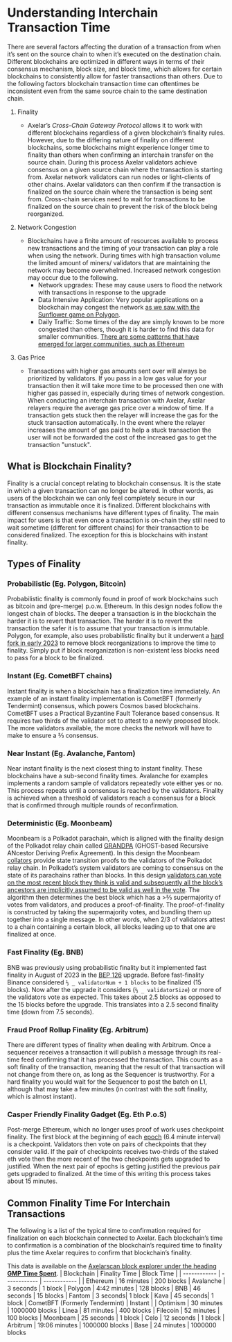 # Understanding Interchain Transaction Time

There are several factors affecting the duration of a transaction from when it’s sent on the source chain to when it’s executed on the destination chain. Different blockchains are optimized in different ways in terms of their consensus mechanism, block size, and block time, which allows for certain blockchains to consistently allow for faster transactions than others. Due to the following factors blockchain transaction time can oftentimes be inconsistent even from the same source chain to the same destination chain.

1. Finality

   - Axelar’s _Cross-Chain Gateway Protocol_ allows it to work with different blockchains regardless of a given blockchain’s finality rules. However, due to the differing nature of finality on different blockchains, some blockchains might experience longer time to finality than others when confirming an interchain transfer on the source chain. During this process Axelar validators achieve consensus on a given source chain where the transaction is starting from. Axelar network validators can run nodes or light-clients of other chains. Axelar validators can then confirm if the transaction is finalized on the source chain where the transaction is being sent from. Cross-chain services need to wait for transactions to be finalized on the source chain to prevent the risk of the block being reorganized.

1. Network Congestion

   - Blockchains have a finite amount of resources available to process new transactions and the timing of your transaction can play a role when using the network. During times with high transaction volume the limited amount of miners/ validators that are maintaining the network may become overwhelmed. Increased network congestion may occur due to the following.
     - Network upgrades: These may cause users to flood the network with transactions in response to the upgrade
     - Data Intensive Application: Very popular applications on a blockchain may congest the network [as we saw with the Sunflower game on Polygon](https://decrypt.co/89913/nft-farming-game-clogging-up-ethereum-scaling-solution-polygon).
     - Daily Traffic: Some times of the day are simply known to be more congested than others, though it is harder to find this data for smaller communities. [There are some patterns that have emerged for larger communities, such as Ethereum](https://coinmarketcap.com/alexandria/article/what-is-the-best-time-to-transact-on-ethereum-flipside-crypto)

1. Gas Price
   - Transactions with higher gas amounts sent over will always be prioritized by validators. If you pass in a low gas value for your transaction then it will take more time to be processed then one with higher gas passed in, especially during times of network congestion. When conducting an interchain transaction with Axelar, Axelar relayers require the average gas price over a window of time. If a transaction gets stuck then the relayer will increase the gas for the stuck transaction automatically. In the event where the relayer increases the amount of gas paid to help a stuck transaction the user will not be forwarded the cost of the increased gas to get the transaction "unstuck".

## What is Blockchain Finality?

Finality is a crucial concept relating to blockchain consensus. It is the state in which a given transaction can no longer be altered. In other words, as users of the blockchain we can only feel completely secure in our transaction as immutable once it is finalized. Different blockchains with different consensus mechanisms have different types of finality. The main impact for users is that even once a transaction is on-chain they still need to wait sometime (different for different chains) for their transaction to be considered finalized. The exception for this is blockchains with instant finality.

## Types of Finality

### Probabilistic (Eg. Polygon, Bitcoin)

Probabilistic finality is commonly found in proof of work blockchains such as bitcoin and (pre-merge) p.o.w. Ethereum. In this design nodes follow the longest chain of blocks. The deeper a transaction is in the blockchain the harder it is to revert that transaction. The harder it is to revert the transaction the safer it is to assume that your transaction is immutable. Polygon, for example, also uses probabilistic finality but it underwent a [hard fork in early 2023](https://polygon.technology/blog/hardfork-incoming-upgrading-polygon-pos-chain-to-boost-performance) to remove block reorganizations to improve the time to finality. Simply put if block reorganization is non-existent less blocks need to pass for a block to be finalized.

### Instant (Eg. CometBFT chains)

Instant finality is when a blockchain has a finalization time immediately. An example of an instant finality implementation is CometBFT (formerly Tendermint) consensus, which powers Cosmos based blockchains. CometBFT uses a Practical Byzantine Fault Tolerance based consensus. It requires two thirds of the validator set to attest to a newly proposed block. The more validators available, the more checks the network will have to make to ensure a ⅔ consensus.

### Near Instant (Eg. Avalanche, Fantom)

Near instant finality is the next closest thing to instant finality. These blockchains have a sub-second finality times. Avalanche for examples implements a random sample of validators repeatedly vote either yes or no. This process repeats until a consensus is reached by the validators. Finality is achieved when a threshold of validators reach a consensus for a block that is confirmed through multiple rounds of reconfirmation.

### Deterministic (Eg. Moonbeam)

Moonbeam is a Polkadot parachain, which is aligned with the finality design of the Polkadot relay chain called [GRANDPA](https://github.com/w3f/consensus/blob/master/pdf/grandpa.pdf) (GHOST-based Recursive ANcestor Deriving Prefix Agreement). In this design the Moonbeam [collators](https://wiki.polkadot.network/docs/learn-collator) provide state transition proofs to the validators of the Polkadot relay chain. In Polkadot’s system validators are coming to consensus on the state of its parachains rather than blocks. In this design [validators can vote on the most recent block they think is valid and subsequently all the block’s ancestors are implicitly assumed to be valid as well in the vote](https://medium.com/polkadot-network/grandpa-block-finality-in-polkadot-an-introduction-part-1-d08a24a021b5). The algorithm then determines the best block which has a >⅔ supermajority of votes from validators, and produces a proof-of-finality. The proof-of-finality is constructed by taking the supermajority votes, and bundling them up together into a single message. In other words, when 2/3 of validators attest to a chain containing a certain block, all blocks leading up to that one are finalized at once.

### Fast Finality (Eg. BNB)

BNB was previously using probabilistic finality but it implemented fast finality in August of 2023 in the [BEP 126](https://forum.bnbchain.org/t/bep-126-draft-introduce-fast-finality-mechanism/123) upgrade. Before fast-finality Binance considered `⅔ _ validatorNum + 1 blocks` to be finalized (15 blocks). Now after the upgrade it considers (`⅔ _ validatorSize`) or more of the validators vote as expected. This takes about 2.5 blocks as opposed to the 15 blocks before the upgrade. This translates into a 2.5 second finality time (down from 7.5 seconds).

### Fraud Proof Rollup Finality (Eg. Arbitrum)

There are different types of finality when dealing with Arbitrum. Once a sequencer receives a transaction it will publish a message through its real-time feed confirming that it has processed the transaction. This counts as a soft finality of the transaction, meaning that the result of that transaction will not change from there on, as long as the Sequencer is trustworthy. For a hard finality you would wait for the Sequencer to post the batch on L1, although that may take a few minutes (in contrast with the soft finality, which is almost instant).

### Casper Friendly Finality Gadget (Eg. Eth P.o.S)

Post-merge Ethereum, which no longer uses proof of work uses checkpoint finality. The first block at the beginning of each [epoch](https://info.etherscan.com/epoch-in-ethereum/) (6.4 minute interval) is a checkpoint. Validators then vote on pairs of checkpoints that they consider valid. If the pair of checkpoints receives two-thirds of the staked eth vote then the more recent of the two checkpoints gets upgraded to justified. When the next pair of epochs is getting justified the previous pair gets upgraded to finalized. At the time of this writing this process takes about 15 minutes.

## Common Finality Time For Interchain Transactions

The following is a list of the typical time to confirmation required for finalization on each blockchain connected to Axelar. Each blockchain’s time to confirmation is a combination of the blockchain’s required time to finality plus the time Axelar requires to confirm that blockchain’s finality.

This data is available on the [Axelarscan block explorer under the heading **GMP Time Spent**](https://axelarscan.io/interchain).
| Blockchain | Finality Time | Block Time |
| ------------ | ------------ | ------------ |
| Ethereum | 16 minutes | 200 blocks
| Avalanche | 3 seconds | 1 block
| Polygon | 4:42 minutes | 128 blocks
| BNB | 46 seconds | 15 blocks
| Fantom | 3 seconds| 1 block
| Kava | 45 seconds| 1 block
| CometBFT (Formerly Tendermint) | Instant |
| Optimism | 30 minutes | 1000000 blocks
| Linea | 81 minutes | 400 blocks
| Filecoin | 52 minutes | 100 blocks
| Moonbeam | 25 seconds | 1 block
| Celo | 12 seconds | 1 block
| Arbitrum | 19:06 minutes | 1000000 blocks
| Base | 24 minutes | 1000000 blocks
